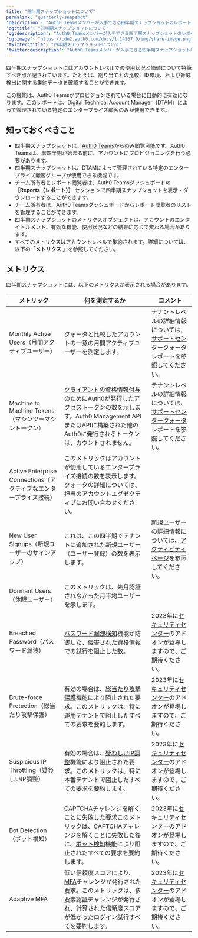 ---
title: "四半期スナップショットについて"
permalink: "quarterly-snapshot"
'description': "Auth0 Teamsメンバーが入手できる四半期スナップショットのレポート（レポートへのアクセス方法や提供されたメトリクスの解釈方法などを含む）について説明します。"
'og:title': "四半期スナップショットについて"
'og:description': "Auth0 Teamsメンバーが入手できる四半期スナップショットのレポート（レポートへのアクセス方法や提供されたメトリクスの解釈方法などを含む）について説明します。"
'og:image': "https://cdn2.auth0.com/docs/1.14567.0/img/share-image.png"
'twitter:title': "四半期スナップショットについて"
'twitter:description': "Auth0 Teamsメンバーが入手できる四半期スナップショットのレポート（レポートへのアクセス方法や提供されたメトリクスの解釈方法などを含む）について説明します。"
---

四半期スナップショットにはアカウントレベルでの使用状況と価値について特筆すべき点が記されています。たとえば、割り当てとの比較、ID環境、および脅威検出に関する集約データを確認することができます。

この機能は、Auth0 Teamsがプロビジョンされている場合に自動的に有効になります。このレポートは、Digital Technical Account Manager（DTAM）によって管理されている特定のエンタープライズ顧客のみが使用できます。

## 知っておくべきこと

* 四半期スナップショットは、[Auth0 Teams](/ja-jp/get-started/auth0-teams)からのみ閲覧可能です。Auth0 Teamsは、暦四半期が始まる前に、アカウントにプロビジョニングを行う必要があります。
* 四半期スナップショットは、DTAMによって管理されている特定のエンタープライズ顧客グループが使用できる機能です。
* チーム所有者とレポート閲覧者は、Auth0 Teamsダッシュボードの **［Reports（レポート）］** セクションで四半期スナップショットを表示・ダウンロードすることができます。
* チーム所有者は、Auth0 Teamsダッシュボードからレポート閲覧者のリストを管理することができます。
* 四半期スナップショットのメトリクスオブジェクトは、アカウントのエンタイトルメント、有効な機能、使用状況などの結果に応じて変わる場合があります。
* すべてのメトリクスはアカウントレベルで集約されます。詳細については、以下の「**メトリクス** 」を参照してください。

## メトリクス

四半期スナップショットには、以下のメトリクスが表示される場合があります。

<table class="table"><thead>
<tr>
<th><strong>メトリック</strong></th>
<th><strong>何を測定するか</strong></th>
<th><strong>コメント</strong></th>
</tr>
</thead>
<tbody>
<tr>
<td>Monthly Active Users（月間アクティブユーザー）</td>
<td>クォータと比較したアカウントの一意の月間アクティブユーザーを測定します。</td>
<td>テナントレベルの詳細情報については、<a href="https://support.auth0.com/reports/quota">サポートセンタークォータ</a>レポートを参照してください。</td>
</tr>
<tr>
<td>Machine to Machine Tokens（マシンツーマシントークン）</td>
<td><a href="/ja-jp/api-auth/grant/client-credentials">クライアントの資格情報付与</a>のためにAuth0が発行したアクセストークンの数を示します。Auth0 Management APIまたはAPIに構築された他のAuth0に発行されるトークンは、カウントされません。</td>
<td>テナントレベルの詳細情報については、<a href="https://support.auth0.com/reports/quota">サポートセンタークォータ</a>レポートを参照してください。</td>
</tr>
<tr>
<td>Active Enterprise Connections（アクティブなエンタープライズ接続）</td>
<td>このメトリックはアカウントが使用しているエンタープライズ接続の数を表示します。クォータの詳細については、担当のアカウントエグゼクティブにお問い合わせください。</td>
<td></td>
</tr>
<tr>
<td>New User Signups（新規ユーザーのサインアップ）</td>
<td>これは、この四半期でテナントに追加された新規ユーザー（ユーザー登録）の数を表示します。</td>
<td>新規ユーザーの詳細情報については、<a href="/ja-jp/get-started/auth0-overview/dashboard/activity">アクティビティページ</a>を参照してください。</td>
</tr>
<tr>
<td>Dormant Users（休眠ユーザー）</td>
<td>このメトリックは、先月認証されなかった月平均ユーザーを示します。</td>
<td></td>
</tr>
<tr>
<td>Breached Password（パスワード漏洩）</td>
<td><a href="/ja-jp/secure/attack-protection/breached-password-detection">パスワード漏洩検知</a>機能が防御した、侵害された資格情報での試行を阻止した数。</td>
<td>2023年に<a href="/ja-jp/secure/security-center">セキュリティセンター</a>のアドオンが登場しますので、ご期待ください。</td>
</tr>
<tr>
<td>Brute-force Protection（総当たり攻撃保護）</td>
<td>有効の場合は、<a href="/ja-jp/secure/attack-protection/brute-force-protection">総当たり攻撃保護</a>機能により阻止された要求。このメトリックは、特に運用テナントで阻止したすべての要求を要約します。</td>
<td>2023年に<a href="/ja-jp/secure/security-center">セキュリティセンター</a>のアドオンが登場しますので、ご期待ください。</td>
</tr>
<tr>
<td>Suspicious IP Throttling（疑わしいIP調整）</td>
<td>有効の場合は、<a href="/ja-jp/secure/attack-protection/suspicious-ip-throttling">疑わしいIP調整</a>機能により阻止された要求。このメトリックは、特に本番テナントで阻止したすべての要求を要約します。</td>
<td>2023年に<a href="/ja-jp/secure/security-center">セキュリティセンター</a>のアドオンが登場しますので、ご期待ください。</td>
</tr>
<tr>
<td>Bot Detection（ボット検知）</td>
<td>CAPTCHAチャレンジを解くことに失敗した要求このメトリックは、CAPTCHAチャレンジを解くことに失敗した後に、<a href="/ja-jp/secure/attack-protection/bot-detection">ボット検知</a>機能により阻止されたすべての要求を要約します。</td>
<td>2023年に<a href="/ja-jp/secure/security-center">セキュリティセンター</a>のアドオンが登場しますので、ご期待ください。</td>
</tr>
<tr>
<td>Adaptive MFA</td>
<td>低い信頼度スコアにより、<a href="/ja-jp/secure/multi-factor-authentication/adaptive-mfa">MFA</a>チャレンジが発行された要求。このメトリックは、多要素認証チャレンジが発行され、計算された信頼度スコアが低かったログイン試行すべてを要約します。</td>
<td>2023年に<a href="/ja-jp/secure/security-center">セキュリティセンター</a>のアドオンが登場しますので、ご期待ください。</td>
</tr>
</tbody>
</table>
